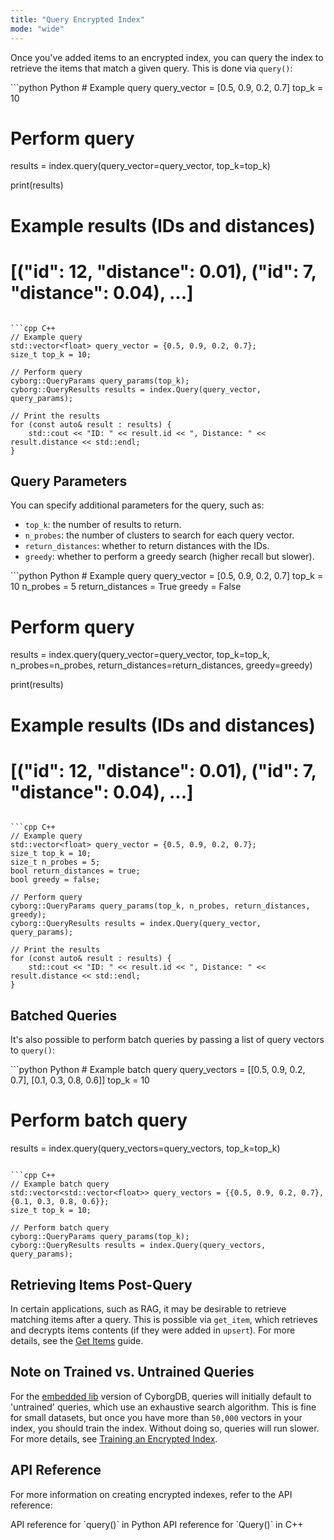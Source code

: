 ```yaml
---
title: "Query Encrypted Index"
mode: "wide"
---
```


Once you've added items to an encrypted index, you can query the index to retrieve the items that match a given query. This is done via `query()`:

<CodeGroup>
```python Python
# Example query
query_vector = [0.5, 0.9, 0.2, 0.7]
top_k = 10

# Perform query
results = index.query(query_vector=query_vector, top_k=top_k)

print(results)
# Example results (IDs and distances)
# [("id": 12, "distance": 0.01), ("id": 7, "distance": 0.04), ...]
```

```cpp C++
// Example query
std::vector<float> query_vector = {0.5, 0.9, 0.2, 0.7};
size_t top_k = 10;

// Perform query
cyborg::QueryParams query_params(top_k);
cyborg::QueryResults results = index.Query(query_vector, query_params);

// Print the results
for (const auto& result : results) {
    std::cout << "ID: " << result.id << ", Distance: " << result.distance << std::endl;
}
```
</CodeGroup>

## Query Parameters

You can specify additional parameters for the query, such as:

- `top_k`: the number of results to return.
- `n_probes`: the number of clusters to search for each query vector.
- `return_distances`: whether to return distances with the IDs.
- `greedy`: whether to perform a greedy search (higher recall but slower).

<CodeGroup>
```python Python
# Example query
query_vector = [0.5, 0.9, 0.2, 0.7]
top_k = 10
n_probes = 5
return_distances = True
greedy = False

# Perform query
results = index.query(query_vector=query_vector, top_k=top_k, n_probes=n_probes, return_distances=return_distances, greedy=greedy)

print(results)
# Example results (IDs and distances)
# [("id": 12, "distance": 0.01), ("id": 7, "distance": 0.04), ...]
```

```cpp C++
// Example query
std::vector<float> query_vector = {0.5, 0.9, 0.2, 0.7};
size_t top_k = 10;
size_t n_probes = 5;
bool return_distances = true;
bool greedy = false;

// Perform query
cyborg::QueryParams query_params(top_k, n_probes, return_distances, greedy);
cyborg::QueryResults results = index.Query(query_vector, query_params);

// Print the results
for (const auto& result : results) {
    std::cout << "ID: " << result.id << ", Distance: " << result.distance << std::endl;
}
```
</CodeGroup>

## Batched Queries

It's also possible to perform batch queries by passing a list of query vectors to `query()`:

<CodeGroup>
```python Python
# Example batch query
query_vectors = [[0.5, 0.9, 0.2, 0.7], [0.1, 0.3, 0.8, 0.6]]
top_k = 10

# Perform batch query
results = index.query(query_vectors=query_vectors, top_k=top_k)
```

```cpp C++
// Example batch query
std::vector<std::vector<float>> query_vectors = {{0.5, 0.9, 0.2, 0.7}, {0.1, 0.3, 0.8, 0.6}};
size_t top_k = 10;

// Perform batch query
cyborg::QueryParams query_params(top_k);
cyborg::QueryResults results = index.Query(query_vectors, query_params);
```
</CodeGroup>

## Retrieving Items Post-Query

In certain applications, such as RAG, it may be desirable to retrieve matching items after a query. This is possible via `get_item`, which retrieves and decrypts items contents (if they were added in `upsert`). For more details, see the [Get Items](./get-items) guide.

## Note on Trained vs. Untrained Queries

For the [embedded lib](../get-started/about#deployment-models) version of CyborgDB, queries will initially default to 'untrained' queries, which use an exhaustive search algorithm. This is fine for small datasets, but once you have more than `50,000` vectors in your index, you should train the index. Without doing so, queries will run slower. For more details, see [Training an Encrypted Index](./train-index).

## API Reference

For more information on creating encrypted indexes, refer to the API reference:

<CardGroup cols={2}>
    <Card title="Python API Reference" href="../../api-reference/python/encrypted-index/query" icon="python">
        API reference for `query()` in Python
    </Card>
    <Card title="C++ API Reference" href="../../api-reference/cpp/encrypted-index/query" icon="brackets-curly">
        API reference for `Query()` in C++
    </Card>
</CardGroup>